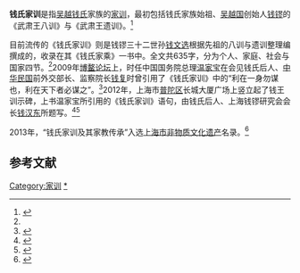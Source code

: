 {{中国非物质文化遗产
|级别 = 省
|省区市 = 上海市
|名称 = 钱氏家训及其家教传承
|图片 = 
|申报地区或单位 = 上海钱镠研究会
|分类 = 民俗
|序号 = 178
|编号项目 = X-14
|登录时间 = 2013年
}}
'''钱氏家训'''是指[[吴越钱氏|吴越钱氏]]家族的[[家训|家训]]，最初包括钱氏家族始祖、[[吴越国|吴越国]]创始人[[钱镠|钱镠]]的《武肃王八训》与《武肃王遗训》。<ref name=sj>{{cite book|title=《世家》|author=《南方周末》编辑部|publisher=上海书店出版社|year=2011}}</ref>

目前流传的《钱氏家训》则是钱镠三十二世孙[[钱文选|钱文选]]根据先祖的八训与遗训整理编撰成的，收录在其《钱氏家乘》一书中。全文共635字，分为个人、家庭、社会与国家四节。<ref name=sj />2009年[[博鳌论坛|博鳌论坛]]上，时任中国国务院总理[[温家宝|温家宝]]在会见钱氏后人、[[中华民国|中华民国]]前外交部长、监察院长[[钱复_(民国)|钱复]]时曾引用了《钱氏家训》中的“利在一身勿谋也，利在天下者必谋之”。<ref>{{cite web|url=http://news.ifeng.com/mainland/200904/0418_17_1113776.shtml|title=温家宝引用钱氏家训：利在一身勿谋也 利在天下者必谋之|date=2009-04-18|publisher=凤凰网|access-date=2015-01-11|archive-date=2020-04-21|archive-url=https://web.archive.org/web/20200421193505/http://news.ifeng.com/mainland/200904/0418_17_1113776.shtml|dead-url=no}}</ref>2012年，上海市[[普陀区_(上海市)|普陀区]]长城大厦广场上竖立起了钱王训示碑，上书温家宝所引用的《钱氏家训》语句，由钱氏后人、上海钱镠研究会会长[[钱汉东|钱汉东]]所题写。<ref>{{cite web|url=http://www.news365.com.cn/shipin/wxxt/whext/201212/t20121226_862354.html|title=长城大厦《钱氏家训》石碑揭幕仪式在沪举行|publisher=文新传媒|date=2012-12-26}}{{dead link|date=2018年5月 |bot=InternetArchiveBot |fix-attempted=yes }}</ref><ref>{{cite web|url=http://news.ifeng.com/gundong/detail_2013_01/16/21235930_0.shtml|title=钱王训示碑|publisher=凤凰网|date=2013-01-16|access-date=2015-01-11|archive-date=2020-06-04|archive-url=https://web.archive.org/web/20200604062043/http://news.ifeng.com/gundong/detail_2013_01/16/21235930_0.shtml|dead-url=no}}</ref>

2013年，“钱氏家训及其家教传承”入选[[上海市非物质文化遗产|上海市非物质文化遗产]]名录。<ref>{{cite web|url=http://www.shanghai.gov.cn/shanghai/download/gongkai/hff1367.pdf|title=上海市人民政府关于公布第四批上海市非物质文化遗产代表性项目名录和上海市非物质文化遗产代表性项目扩展名录的通知|publisher=上海市政府网|access-date=2015-01-11|archive-date=2015-09-24|archive-url=https://web.archive.org/web/20150924101102/http://www.shanghai.gov.cn/shanghai/download/gongkai/hff1367.pdf|dead-url=no}}</ref>

== 参考文献 ==
{{wikisource}}
{{reflist}}

[[Category:家训|Category:家训]]
[[Category:吴越钱氏|*]]